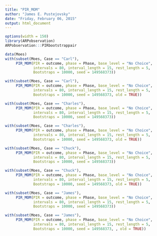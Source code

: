 ```yaml
---
title: "PIR_MOM"
author: "James E. Pustejovsky"
date: "Friday, February 06, 2015"
output: html_document
---
```


```r
options(width = 150)
library(ARPobservation)
ARPobservation:::PIRbootstrappair

data(Moes)
with(subset(Moes, Case == "Carl"),
     PIR_MOM(PIR = outcome, phase = Phase, base_level = "No Choice",
             intervals = 80, interval_length = 15, rest_length = 5, 
             Bootstraps = 10000, seed = 149568373))

with(subset(Moes, Case == "Carl"),
     PIR_MOM(PIR = outcome, phase = Phase, base_level = "No Choice",
             intervals = 80, interval_length = 15, rest_length = 5, 
             Bootstraps = 10000, seed = 149568373, old = TRUE))

with(subset(Moes, Case == "Charles"),
     PIR_MOM(PIR = outcome, phase = Phase, base_level = "No Choice",
             intervals = 80, interval_length = 15, rest_length = 5, 
             Bootstraps = 10000, seed = 149568373))

with(subset(Moes, Case == "Charles"),
     PIR_MOM(PIR = outcome, phase = Phase, base_level = "No Choice",
             intervals = 80, interval_length = 15, rest_length = 5, 
             Bootstraps = 10000, seed = 149568373, old = TRUE))

with(subset(Moes, Case == "Chuck"),
     PIR_MOM(PIR = outcome, phase = Phase, base_level = "No Choice",
             intervals = 80, interval_length = 15, rest_length = 5, 
             Bootstraps = 10000, seed = 149568373))

with(subset(Moes, Case == "Chuck"),
     PIR_MOM(PIR = outcome, phase = Phase, base_level = "No Choice",
             intervals = 80, interval_length = 15, rest_length = 5, 
             Bootstraps = 10000, seed = 149568373, old = TRUE))

with(subset(Moes, Case == "James"),
     PIR_MOM(PIR = outcome, phase = Phase, base_level = "No Choice",
             intervals = 80, interval_length = 15, rest_length = 5, 
             Bootstraps = 10000, seed = 149568373))

with(subset(Moes, Case == "James"),
     PIR_MOM(PIR = outcome, phase = Phase, base_level = "No Choice",
             intervals = 80, interval_length = 15, rest_length = 5, 
             Bootstraps = 10000, seed = 149568373, , old = TRUE))
```
